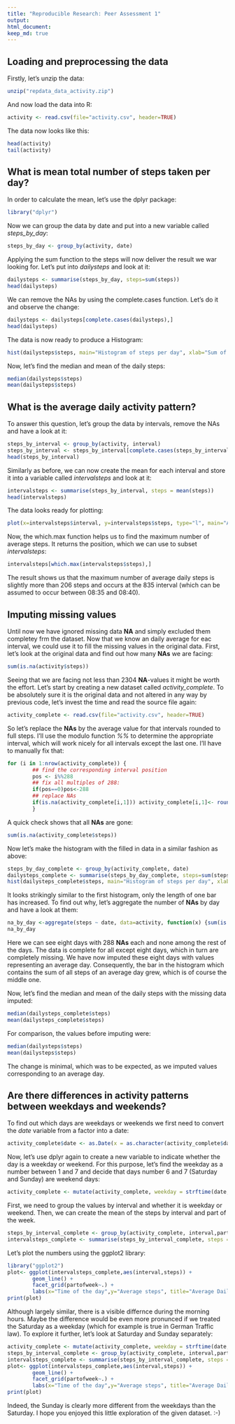 ```yaml
---
title: "Reproducible Research: Peer Assessment 1"
output: 
html_document:
keep_md: true
---
```



## Loading and preprocessing the data
Firstly, let's unzip the data:
```r
unzip("repdata_data_activity.zip")
```
And now load the data into R:
```r
activity <- read.csv(file="activity.csv", header=TRUE)
```
The data now looks like this:
```r
head(activity)
tail(activity)
```

## What is mean total number of steps taken per day?
In order to calculate the mean, let's use the dplyr package:
```r
library("dplyr")
```
Now we can group the data by date and put into a new variable called *steps_by_day*:
```r
steps_by_day <- group_by(activity, date)
```
Applying the sum function to the steps will now deliver the result we war looking for. Let's put into *dailysteps* and look at it:
```r
dailysteps <- summarise(steps_by_day, steps=sum(steps))
head(dailysteps)
```
We can remove the NAs by using the complete.cases function. Let's do it and observe the change:
```r
dailysteps <- dailysteps[complete.cases(dailysteps),]
head(dailysteps)
```

The data is now ready to produce a Histogram:
```r
hist(dailysteps$steps, main="Histogram of steps per day", xlab="Sum of daily steps", col="red")
```

Now, let's find the median and mean of the daily steps:
```r
median(dailysteps$steps)
mean(dailysteps$steps)
```


## What is the average daily activity pattern?
To answer this question, let's group the data by intervals, remove the NAs and have a look at it:
```r
steps_by_interval <- group_by(activity, interval)
steps_by_interval <- steps_by_interval[complete.cases(steps_by_interval),]
head(steps_by_interval)
```
Similarly as before, we can now create the mean for each interval and store it into a variable called *intervalsteps* and look at it:
```r
intervalsteps <- summarise(steps_by_interval, steps = mean(steps))
head(intervalsteps)
```
The data looks ready for plotting:
```r
plot(x=intervalsteps$interval, y=intervalsteps$steps, type="l", main="Average Daily Steps by Interval", xlab="Time of the day", ylab="Average number of steps")
```

Now, the which.max function helps us to find the maximum number of average steps. It returns the position, which we can use to subset *intervalsteps*:
```r
intervalsteps[which.max(intervalsteps$steps),]
```
The result shows us that the maximum number of average daily steps is slightly more than 206 steps and occurs at the 835 interval (which can be assumed to occur between 08:35 and 08:40).

## Imputing missing values
Until now we have ignored missing data **NA** and simply excluded them completey frm the dataset. Now that we know an daily average for eac interval, we could use it to fill the missing values in the original data. First, let's look at the original data and find out how many **NAs** we are facing:
```r
sum(is.na(activity$steps))
```
Seeing that we are facing not less than 2304 **NA**-values it might be worth the effort. 
Let's start by creating a new dataset called *activity_complete*. To be absolutely sure it is the original data and not altered in any way by previous code, let's invest the time and read the source file again:
```r
activity_complete <- read.csv(file="activity.csv", header=TRUE)
```
So let's replace the **NAs** by the average value for that intervals rounded to full steps. I'll use the modulo function *%%* to determine the appropriate interval, which will work nicely for all intervals except the last one. I'll have to manually fix that:
```r
for (i in 1:nrow(activity_complete)) {
        ## find the corresponding interval position
        pos <- i%%288
        ## fix all multiples of 288:
        if(pos==0)pos<-288
        ## replace NAs
        if(is.na(activity_complete[i,1])) activity_complete[i,1]<- round(intervalsteps[pos,2])
        } 
```
A quick check shows that all **NAs** are gone:
```r
sum(is.na(activity_complete$steps))
```
Now let's make the histogram with the filled in data in a similar fashion as above:
```r
steps_by_day_complete <- group_by(activity_complete, date)
dailysteps_complete <- summarise(steps_by_day_complete, steps=sum(steps))
hist(dailysteps_complete$steps, main="Histogram of steps per day", xlab="Sum of daily steps", col="red")
```

It looks strikingly similar to the first histogram, only the length of one bar has increased. To find out why, let's aggregate the number of **NAs** by day and have a look at them:
```r
na_by_day <-aggregate(steps ~ date, data=activity, function(x) {sum(is.na(x))}, na.action = na.pass)
na_by_day
```
Here we can see eight days with 288 **NAs** each and none among the rest of the days. The data is complete for all except eight days, which in turn are completely missing. We have now imputed these eight days with values representing an average day. Consequently, the bar in the histogram which contains the sum of all steps of an average day grew, which is of course the middle one.

Now, let's find the median and mean of the daily steps with the missing data imputed:
```r
median(dailysteps_complete$steps)
mean(dailysteps_complete$steps)
```
For comparison, the values before imputing were:
```r
median(dailysteps$steps)
mean(dailysteps$steps)
```
The change is minimal, which was to be expected, as we imputed values corresponding to an average day.

## Are there differences in activity patterns between weekdays and weekends?
To find out which days are weekdays or weekends we first need to convert the *date* variable from a factor into a date:
```r
activity_complete$date <- as.Date(x = as.character(activity_complete$date), format = "%Y-%m-%d")
```
Now, let's use dplyr again to create a new variable to indicate whether the day is a weekday or weekend. For this purpose, let's find the weekday as a number between 1 and 7 and decide that days number 6 and 7 (Saturday and Sunday) are weekend days:
```r
activity_complete <- mutate(activity_complete, weekday = strftime(date, format="%u"), partofweek = as.factor(ifelse(weekday<6, "weekday","weekend")))
```
First, we need to group the values by interval and whether it is weekday or weekend. Then, we can create the mean of the steps by interval and part of the week.
```r
steps_by_interval_complete <- group_by(activity_complete, interval,partofweek)
intervalsteps_complete <- summarise(steps_by_interval_complete, steps = mean(steps))
```
Let's plot the numbers using the ggplot2 library:
```r
library("ggplot2")
plot<- ggplot(intervalsteps_complete,aes(interval,steps)) +
        geom_line() +
        facet_grid(partofweek~.) +
        labs(x="Time of the day",y="Average steps", title="Average Daily Steps by Interval and Weekday / Weekend")
print(plot)
```

Although largely similar, there is a visible differnce during the morning hours. Maybe the difference would be even more pronunced if we treated the Saturday as a weekday (which for example is true in German Traffic law). To explore it further, let's look at Saturday and Sunday separately:
```r
activity_complete <- mutate(activity_complete, weekday = strftime(date, format="%u"), partofweek = factor(ifelse(weekday==7, "sunday",ifelse(weekday==6, "saturday","weekday")),levels=c("weekday","saturday","sunday")))
steps_by_interval_complete <- group_by(activity_complete, interval,partofweek)
intervalsteps_complete <- summarise(steps_by_interval_complete, steps = mean(steps))
plot<- ggplot(intervalsteps_complete,aes(interval,steps)) +
        geom_line() +
        facet_grid(partofweek~.) +
        labs(x="Time of the day",y="Average steps", title="Average Daily Steps by Interval and Weekday / Weekend")
print(plot)
```

Indeed, the Sunday is clearly more different from the weekdays than the Saturday. I hope you enjoyed this little exploration of the given dataset. :-)
